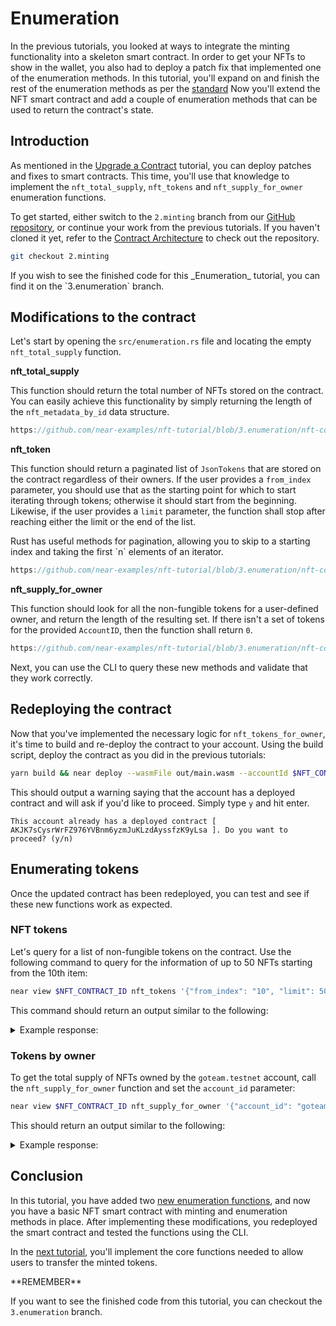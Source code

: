 # Enumeration

In the previous tutorials, you looked at ways to integrate the minting functionality into a skeleton smart contract. In order to get your NFTs to show in the wallet, you also had to deploy a patch fix that implemented one of the enumeration methods. In this tutorial, you'll expand on and finish the rest of the enumeration methods as per the [standard](https://nomicon.io/Standards/NonFungibleToken/Enumeration.html)
Now you'll extend the NFT smart contract and add a couple of enumeration methods that can be used to return the contract's state.

## Introduction

As mentioned in the [Upgrade a Contract](/tutorials/nfts/upgrade-contract/) tutorial, you can deploy patches and fixes to smart contracts. This time, you'll use that knowledge to implement the `nft_total_supply`, `nft_tokens` and `nft_supply_for_owner` enumeration functions.

To get started, either switch to the `2.minting` branch from our [GitHub repository](https://github.com/near-examples/nft-tutorial/), or continue your work from the previous tutorials.
If you haven't cloned it yet, refer to the [Contract Architecture](/tutorials/nfts/skeleton#building-the-skeleton) to check out the repository.

```bash
git checkout 2.minting
```

<Tip>
If you wish to see the finished code for this _Enumeration_ tutorial, you can find it on the `3.enumeration` branch.
</Tip>

## Modifications to the contract

Let's start by opening the  `src/enumeration.rs` file and locating the empty `nft_total_supply` function. 

**nft_total_supply**

This function should return the total number of NFTs stored on the contract. You can easily achieve this functionality by simply returning the length of the `nft_metadata_by_id` data structure.

```rust reference
https://github.com/near-examples/nft-tutorial/blob/3.enumeration/nft-contract/src/enumeration.rs#L3-L9
```

**nft_token**

This function should return a paginated list of `JsonTokens` that are stored on the contract regardless of their owners.
If the user provides a `from_index` parameter, you should use that as the starting point for which to start iterating through tokens; otherwise it should start from the beginning. Likewise, if the user provides a `limit` parameter, the function shall stop after reaching either the limit or the end of the list.

<Tip>
Rust has useful methods for pagination, allowing you to skip to a starting index and taking the first `n` elements of an iterator.
</Tip>

```rust reference
https://github.com/near-examples/nft-tutorial/blob/3.enumeration/nft-contract/src/enumeration.rs#L11-L29
```

**nft_supply_for_owner**

This function should look for all the non-fungible tokens for a user-defined owner, and return the length of the resulting set.
If there isn't a set of tokens for the provided `AccountID`, then the function shall return `0`.

```rust reference
https://github.com/near-examples/nft-tutorial/blob/3.enumeration/nft-contract/src/enumeration.rs#L31-L46
```

Next, you can use the CLI to query these new methods and validate that they work correctly.

## Redeploying the contract

Now that you've implemented the necessary logic for `nft_tokens_for_owner`, it's time to build and re-deploy the contract to your account. Using the build script, deploy the contract as you did in the previous tutorials:

```bash
yarn build && near deploy --wasmFile out/main.wasm --accountId $NFT_CONTRACT_ID
```

This should output a warning saying that the account has a deployed contract and will ask if you'd like to proceed. Simply type `y` and hit enter.

```
This account already has a deployed contract [ AKJK7sCysrWrFZ976YVBnm6yzmJuKLzdAyssfzK9yLsa ]. Do you want to proceed? (y/n)
```

## Enumerating tokens

Once the updated contract has been redeployed, you can test and see if these new functions work as expected.

### NFT tokens

Let's query for a list of non-fungible tokens on the contract. Use the following command to query for the information of up to 50 NFTs starting from the 10th item:

```bash
near view $NFT_CONTRACT_ID nft_tokens '{"from_index": "10", "limit": 50}'
```

This command should return an output similar to the following:

<details>
<summary>Example response: </summary>

```json
[]
```

</details>

### Tokens by owner

To get the total supply of NFTs owned by the `goteam.testnet` account, call the `nft_supply_for_owner` function and set the `account_id` parameter:

```bash
near view $NFT_CONTRACT_ID nft_supply_for_owner '{"account_id": "goteam.testnet"}'
```

This should return an output similar to the following:

<details>
<summary>Example response: </summary>

```json
0
```

</details>

## Conclusion

In this tutorial, you have added two [new enumeration functions](/tutorials/nfts/enumeration#modifications-to-the-contract), and now you have a basic NFT smart contract with minting and enumeration methods in place. After implementing these modifications, you redeployed the smart contract and tested the functions using the CLI.

In the [next tutorial](/tutorials/nfts/core), you'll implement the core functions needed to allow users to transfer the minted tokens.

<Info>
**REMEMBER**

If you want to see the finished code from this tutorial, you can checkout the `3.enumeration` branch. 
</Info>
